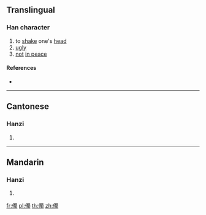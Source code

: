 ==Translingual==

===Han character===
{{Han char|rn=9|rad=人|as=13|sn=15|four=|canj=OWLI|ids=⿰亻蜀}}

# to [[shake]] one's [[head]]
# [[ugly]]
# [[not]] [[in peace]]

====References====
* {{Han ref|kx=0119.070|hdz=10225.090|uh=3494|ud=13460}}

----

==Cantonese==

===Hanzi===
{{yue-hanzi|jyut=[[suk6]]|y=suk6}}

# {{defn|lang=yue|sort=人13}}

----

==Mandarin==

===Hanzi===
{{cmn-hanzi|pin=[[shǔ]] ([[shu3]])|wg=shu<sup>3</sup>}}

# {{defn|lang=cmn|sort=人13}}

[[fr:㒔]]
[[pl:㒔]]
[[th:㒔]]
[[zh:㒔]]